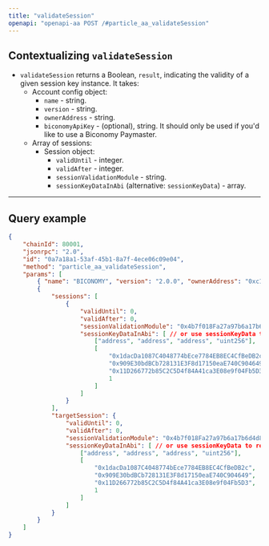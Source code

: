 ```yaml
---
title: "validateSession"
openapi: "openapi-aa POST /#particle_aa_validateSession"
---
```


## Contextualizing `validateSession`

- `validateSession` returns a Boolean, `result`, indicating the validity of a given session key instance. It takes:
  - Account config object:
    - `name` - string.
    - `version` - string.
    - `ownerAddress` - string.
    - `biconomyApiKey` - (optional), string. It should only be used if you'd like to use a Biconomy Paymaster.
  - Array of sessions:
    - Session object:
      - `validUntil` - integer.
      - `validAfter` - integer.
      - `sessionValidationModule` - string.
      - `sessionKeyDataInAbi` (alternative: `sessionKeyData`) - array.

***

## Query example

```json JSON
{
    "chainId": 80001,
    "jsonrpc": "2.0",
    "id": "0a7a18a1-53af-45b1-8a7f-4ece06c09e04",
    "method": "particle_aa_validateSession",
    "params": [
        { "name": "BICONOMY", "version": "2.0.0", "ownerAddress": "0xc19dd1f3e212b39a30036EF3DE3F83dEf5a66E41" },
        {
            "sessions": [
                {
                    "validUntil": 0,
                    "validAfter": 0,
                    "sessionValidationModule": "0x4b7f018Fa27a97b6a17b6d4d8Cb3c0e2D9340133",
                    "sessionKeyDataInAbi": [ // or use sessionKeyData to replace
                        ["address", "address", "address", "uint256"],
                        [
                            "0x1dacDa1087C4048774bEce7784EB8EC4CfBeDB2c",
                            "0x909E30bdBCb728131E3F8d17150eaE740C904649",
                            "0x11D266772b85C2C5D4f84A41ca3E08e9f04Fb5D3",
                            1
                        ]
                    ]
                }
            ],
            "targetSession": {
                "validUntil": 0,
                "validAfter": 0,
                "sessionValidationModule": "0x4b7f018Fa27a97b6a17b6d4d8Cb3c0e2D9340133",
                "sessionKeyDataInAbi": [ // or use sessionKeyData to replace
                    ["address", "address", "address", "uint256"],
                    [
                        "0x1dacDa1087C4048774bEce7784EB8EC4CfBeDB2c",
                        "0x909E30bdBCb728131E3F8d17150eaE740C904649",
                        "0x11D266772b85C2C5D4f84A41ca3E08e9f04Fb5D3",
                        1
                    ]
                ]
            }
        }
    ]
}
```